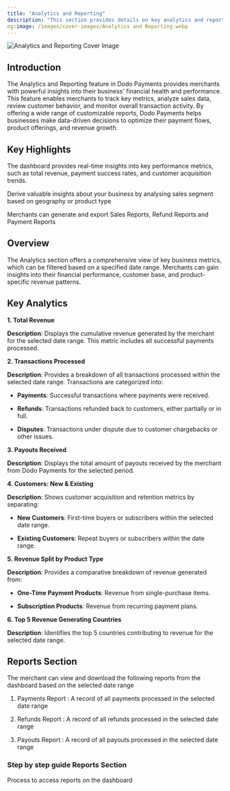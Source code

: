 ```yaml
---
title: "Analytics and Reporting"
description: "This section provides details on key analytics and reports for business analysis"
og:image: /images/cover-images/Analytics and Reporting.webp
---
```

<Frame>
    <img src="/images/cover-images/Analytics and Reporting.webp" alt="Analytics and Reporting Cover Image"/>
</Frame>

## Introduction

The Analytics and Reporting feature in Dodo Payments provides merchants with powerful insights into their business' financial health and performance. This feature enables merchants to track key metrics, analyze sales data, review customer behavior, and monitor overall transaction activity. By offering a wide range of customizable reports, Dodo Payments helps businesses make data-driven decisions to optimize their payment flows, product offerings, and revenue growth.

## Key Highlights

<Card title="Key Analytics" icon="chart-pie-simple">The dashboard provides real-time insights into key performance metrics, such as total revenue, payment success rates, and customer acquisition trends.</Card>

<Card title="Valuable Insights" icon="magnifying-glass">Derive valuable insights about your business by analysing sales segment based on geography or product type</Card>

<Card title="Detailed Reports" icon="file-lines">Merchants can generate and export Sales Reports, Refund Reports and Payment Reports</Card>


## **Overview**

The Analytics section offers a comprehensive view of key business metrics, which can be filtered based on a specified date range. Merchants can gain insights into their financial performance, customer base, and product-specific revenue patterns.


## **Key Analytics**

**1. Total Revenue**

**Description**: Displays the cumulative revenue generated by the merchant for the selected date range. This metric includes all successful payments processed.

**2. Transactions Processed**

**Description**: Provides a breakdown of all transactions processed within the selected date range. Transactions are categorized into:

* **Payments**: Successful transactions where payments were received.

* **Refunds**: Transactions refunded back to customers, either partially or in full.

* **Disputes**: Transactions under dispute due to customer chargebacks or other issues.

**3. Payouts Received**

**Description**: Displays the total amount of payouts received by the merchant from Dodo Payments for the selected period.

**4. Customers: New & Existing**

**Description**: Shows customer acquisition and retention metrics by separating:

* **New Customers**: First-time buyers or subscribers within the selected date range.

* **Existing Customers**: Repeat buyers or subscribers within the date range.

**5. Revenue Split by Product Type**

**Description**: Provides a comparative breakdown of revenue generated from:

* **One-Time Payment Products**: Revenue from single-purchase items.

* **Subscription Products**: Revenue from recurring payment plans.

**6. Top 5 Revenue Generating Countries**

**Description**: Identifies the top 5 countries contributing to revenue for the selected date range.

## Reports Section

The merchant can view and download the following reports from the dashboard based on the selected date range

1. Payments Report : A record of all payments processed in the selected date range

2. Refunds Report : A record of all refunds processed in the selected date range

3. Payouts Report : A record of all payouts processed in the selected date range

### Step by step guide Reports Section

<Card title="Reports" horizontal icon="file-csv" href="/guides/reports">Process to access reports on the dashboard</Card>